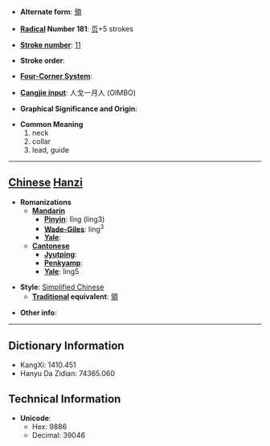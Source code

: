 * '''Alternate form''': [[領]]

* '''[[Wiktionary:Chinese radical index| Radical]] Number 181''': [[Wiktionary:Chinese radical index 页|页]]+5 strokes

* '''[[Wiktionary:Chinese total strokes index|Stroke number]]''': [[Wiktionary:Chinese total strokes index 11|11]]

* '''Stroke order''': 

* '''[[Wiktionary:Chinese four corner index|Four-Corner System]]''': 

* '''[[Wiktionary:Chinese Cangjie index|Cangjie input]]''': 人戈一月人 (OIMBO)

* '''Graphical Significance and Origin''': 

* '''Common Meaning'''
*#neck
*# collar
*# lead, guide


----

== [[Chinese]] [[Hanzi]] ==

* '''Romanizations'''
** '''[[Mandarin]]'''
*** '''[[Pinyin]]''': lǐng (ling3)
*** '''[[Wade-Giles]]''': ling<sup>3</sup>
*** '''[[Yale]]''': 
** '''[[Cantonese]]'''
*** '''[[Jyutping]]''':
*** '''[[Penkyamp]]''': 
*** '''[[Yale]]''': ling5

* '''Style''': [[Simplified Chinese]] 
** '''[[Traditional Chinese|Traditional]] equivalent''': [[領]]

* '''Other info''': 

----

== Dictionary Information ==

* KangXi: 1410.451
* Hanyu Da Zidian: 74365.060

== Technical Information ==

* '''Unicode''':
** Hex: 9886
** Decimal: 39046